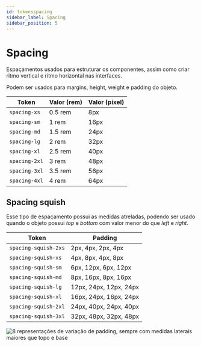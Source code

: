 ```yaml
---
id: tokensspacing
sidebar_label: Spacing
sidebar_position: 5
---
```



# Spacing
Espaçamentos usados para estruturar os componentes, assim como criar ritmo vertical e ritmo horizontal nas interfaces.

Podem ser usados para margins, height, weight e padding do objeto.

| Token         | Valor (rem) | Valor (pixel) |
|---------------|-------------|---------------|
| `spacing-xs`  | 0.5 rem     | 8px           |
| `spacing-sm`  | 1 rem       | 16px          |
| `spacing-md`  | 1.5 rem     | 24px          |
| `spacing-lg`  | 2 rem       | 32px          |
| `spacing-xl`  | 2.5 rem     | 40px          |
| `spacing-2xl` | 3 rem       | 48px          |
| `spacing-3xl` | 3.5 rem     | 56px          |
| `spacing-4xl` | 4 rem       | 64px          |


## Spacing squish

Esse tipo de espaçamento possui as medidas atreladas, podendo ser usado quando o objeto possui *top* e *bottom* com valor menor do que *left* e *right*.

| Token                | Padding                |
|----------------------|------------------------|
| `spacing-squish-2xs` | 2px, 4px, 2px, 4px     |
| `spacing-squish-xs`  | 4px, 8px, 4px, 8px     |
| `spacing-squish-sm`  | 6px, 12px, 6px, 12px   |
| `spacing-squish-md`  | 8px, 16px, 8px, 16px   |
| `spacing-squish-lg`  | 12px, 24px, 12px, 24px |
| `spacing-squish-xl`  | 16px, 24px, 16px, 24px |
| `spacing-squish-2xl` | 24px, 40px, 24px, 40px |
| `spacing-squish-3xl` | 32px, 48px, 32px, 48px |


<img
  src={spacing_squish}
  alt="8 representações de variação de padding, sempre com medidas laterais maiores que topo e base" 
/>